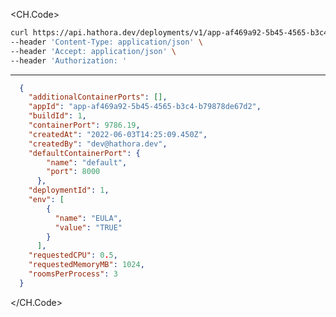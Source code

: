 
<CH.Code>
```bash Example Request
curl https://api.hathora.dev/deployments/v1/app-af469a92-5b45-4565-b3c4-b79878de67d2/create/1 \
--header 'Content-Type: application/json' \
--header 'Accept: application/json' \
--header 'Authorization: '
```
---

```json Example Response
  {
    "additionalContainerPorts": [],
    "appId": "app-af469a92-5b45-4565-b3c4-b79878de67d2",
    "buildId": 1,
    "containerPort": 9786.19,
    "createdAt": "2022-06-03T14:25:09.450Z",
    "createdBy": "dev@hathora.dev",
    "defaultContainerPort": {
        "name": "default",
        "port": 8000
      },
    "deploymentId": 1,
    "env": [
        {
          "name": "EULA",
          "value": "TRUE"
        }
      ],
    "requestedCPU": 0.5,
    "requestedMemoryMB": 1024,
    "roomsPerProcess": 3
  }
```
</CH.Code>
